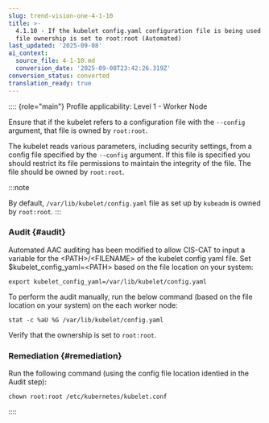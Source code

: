 ```yaml
---
slug: trend-vision-one-4-1-10
title: >-
  4.1.10 - If the kubelet config.yaml configuration file is being used validate
  file ownership is set to root:root (Automated)
last_updated: '2025-09-08'
ai_context:
  source_file: 4-1-10.md
  conversion_date: '2025-09-08T23:42:26.319Z'
conversion_status: converted
translation_ready: true
---
```


:::: {role="main"}
Profile applicability: Level 1 - Worker Node

Ensure that if the kubelet refers to a configuration file with the `--config` argument, that file is owned by `root:root`.

The kubelet reads various parameters, including security settings, from a config file specified by the `--config` argument. If this file is specified you should restrict its file permissions to maintain the integrity of the file. The file should be owned by `root:root`.

:::note

By default, `/var/lib/kubelet/config.yaml` file as set up by `kubeadm` is owned by `root:root`.
:::

### Audit {#audit}

Automated AAC auditing has been modified to allow CIS-CAT to input a variable for the \<PATH\>/\<FILENAME\> of the kubelet config yaml file. Set $kubelet_config_yaml=\<PATH\> based on the file location on your system:

``` codeblock
export kubelet_config_yaml=/var/lib/kubelet/config.yaml
```

To perform the audit manually, run the below command (based on the file location on your system) on the each worker node:

``` codeblock
stat -c %aU %G /var/lib/kubelet/config.yaml
```

Verify that the ownership is set to `root:root`.

### Remediation {#remediation}

Run the following command (using the config file location identied in the Audit step):

``` codeblock
chown root:root /etc/kubernetes/kubelet.conf
```
::::
